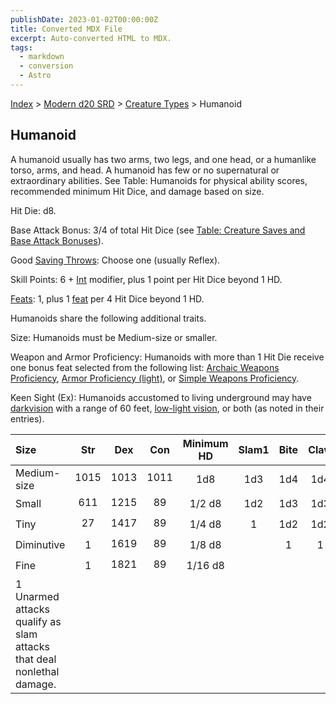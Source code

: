 ```yaml
---
publishDate: 2023-01-02T00:00:00Z
title: Converted MDX File
excerpt: Auto-converted HTML to MDX.
tags:
  - markdown
  - conversion
  - Astro
---
```






[Index](-index) > [Modern d20 SRD](modern-d20-srd-index) > [Creature Types](modern-d20-srd-creature-types-index) > Humanoid




## Humanoid


A humanoid usually has two arms, two legs, and one head, or a humanlike torso, arms, and head. A humanoid has few or no supernatural or extraordinary abilities. See Table: Humanoids for physical ability scores, recommended minimum Hit Dice, and damage based on size.


Hit Die: d8.


Base Attack Bonus: 3/4 of total Hit Dice (see [Table:
  Creature Saves and Base Attack Bonuses](modern-d20-srd-environment-hazards-index)).


Good [Saving Throws](modern-d20-srd-basics-saving-throws): Choose one (usually Reflex).


Skill Points: 6 + [Int](modern-d20-srd-basics-ability-scores) modifier, plus 1 point per Hit Dice beyond 1 HD.


[Feats](modern-d20-srd-feats-index): 1, plus 1 [feat](modern-d20-srd-feats-index) per 4 Hit Dice beyond 1 HD.


Humanoids share the following additional traits.


Size: Humanoids must be Medium-size or smaller.


Weapon and Armor Proficiency: Humanoids with more than 1 Hit Die receive one bonus feat selected from the following list: [Archaic
  Weapons Proficiency](modern-d20-srd-feats-archaic-weapons-proficiency), [Armor
  Proficiency (light)](modern-d20-srd-feats-armor-proficiency-light), or [Simple
  Weapons Proficiency](modern-d20-srd-feats-simple-weapons-proficiency).


Keen Sight (Ex): Humanoids accustomed to living underground may have [darkvision](modern-d20-srd-special-abilities-darkvision) with a range of 60 feet, [low-light
  vision](modern-d20-srd-special-abilities-low-light-vision), or both (as noted in their entries).


| Size | Str | Dex | Con | Minimum HD | Slam1 | Bite | Claw | Gore |
| :------ | :-----: | :-----: | :-----: | :------------: | :-------: | :------: | :------: | ------: |
| Medium-size | 1015 | 1013 | 1011 | 1d8 | 1d3 | 1d4 | 1d4 | 1d6 |
| Small | 611 | 1215 | 89 | 1/2 d8 | 1d2 | 1d3 | 1d3 | 1d4 |
| Tiny | 27 | 1417 | 89 | 1/4 d8 | 1 | 1d2 | 1d2 | 1d3 |
| Diminutive | 1 | 1619 | 89 | 1/8 d8 |  | 1 | 1 | 1d2 |
| Fine | 1 | 1821 | 89 | 1/16 d8 |  |  |  | 1 |
| 1 Unarmed attacks qualify as slam attacks that deal nonlethal damage. |  |  |  |  |  |  |  |  |




